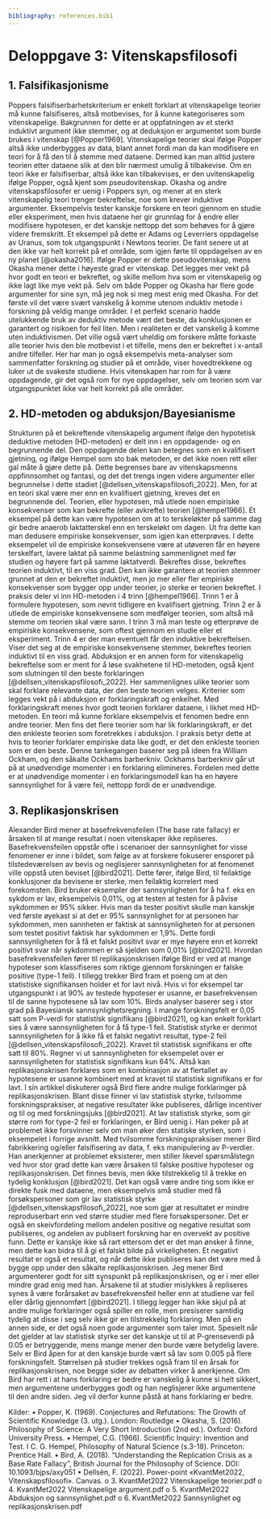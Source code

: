 ```yaml
---
bibliography: references.bib1
---
```


# Deloppgave 3: Vitenskapsfilosofi

<!-- Part 3: Philosophy of science -->

## 1. Falsifikasjonisme

Poppers falsifiserbarhetskriterium er enkelt forklart at vitenskapelige teorier må kunne falsifiseres, altså motbevises, for å kunne kategoriseres som vitenskapelige. Bakgrunnen for dette er at oppfatningen av et sterkt induktivt argument ikke stemmer, og at deduksjon er argumentet som burde brukes i vitenskap [@Popper1969]. Vitenskapelige teorier skal ifølge Popper altså ikke underbygges av data, blant annet fordi man da kan modifisere en teori for å få den til å stemme med dataene. Dermed kan man alltid justere teorien etter dataene slik at den blir nærmest umulig å tilbakevise. Om en teori ikke er falsifiserbar, altså ikke kan tilbakevises, er den uvitenskapelig ifølge Popper, også kjent som pseudovitenskap. Okasha og andre vitenskapsfilosofer er uenig i Poppers syn, og mener at en sterk vitenskapelig teori trenger bekreftelse, noe som krever induktive argumenter. Eksempelvis tester kanskje forskere en teori gjennom en studie eller eksperiment, men hvis dataene her gir grunnlag for å endre eller modifisere hypotesen, er det kanskje nettopp det som behøves for å gjøre videre fremskritt. Et eksempel på dette er Adams og Leverriers oppdagelse av Uranus, som tok utgangspunkt i Newtons teorier. De fant senere ut at den ikke var helt korrekt på et område, som igjen førte til oppdagelsen av en ny planet [@okasha2016]. Ifølge Popper er dette pseudovitenskap, mens Okasha mener dette i høyeste grad er vitenskap. Det legges mer vekt på hvor godt en teori er bekreftet, og skille mellom hva som er vitenskapelig og ikke lagt like mye vekt på. Selv om både Popper og Okasha har flere gode argumenter for sine syn, må jeg nok si meg mest enig med Okasha. For det første vil det være svært vanskelig å komme utenom induktiv metode i forskning på veldig mange områder. I et perfekt scenario hadde utelukkende bruk av deduktiv metode vært det beste, da konklusjonen er garantert og risikoen for feil liten. Men i realiteten er det vanskelig å komme uten induktivismen. Det ville også vært uheldig om forskere måtte forkaste alle teorier hvis den ble motbevist i et tilfelle, mens den er bekreftet i x-antall andre tilfeller. Her har man jo også eksempelvis meta-analyser som sammenfatter forskning og studier på et område, viser hovedtrekkene og luker ut de svakeste studiene. Hvis vitenskapen har rom for å være oppdagende, gir det også rom for nye oppdagelser, selv om teorien som var utgangspunktet ikke var helt korrekt på alle områder.

## 2. HD-metoden og abduksjon/Bayesianisme

Strukturen på et bekreftende vitenskapelig argument ifølge den hypotetisk deduktive metoden (HD-metoden) er delt inn i en oppdagende- og en begrunnende del. Den oppdagende delen kan betegnes som en kvalifisert gjetning, og ifølge Hempel som sto bak metoden, er det ikke noen rett eller gal måte å gjøre dette på. Dette begrenses bare av vitenskapsmenns oppfinnsomhet og fantasi, og det det trengs ingen videre argumenter eller begrunnelse i dette stadiet [@dellsen_vitenskapsfilosofi_2022]. Men, for at en teori skal være mer enn en kvalifisert gjetning, kreves det en begrunnende del. Teorien, eller hypotesen, må utlede noen empiriske konsekvenser som kan bekrefte (eller avkrefte) teorien [@hempel1966]. Et eksempel på dette kan være hypotesen om at to terskeløkter på samme dag gir bedre anaerob laktatterskel enn en terskeløkt om dagen. Ut fra dette kan man dedusere empiriske konsekvenser, som igjen kan etterprøves. I dette eksempelet vil de empiriske konsekvensene være at utøveren får en høyere terskelfart, lavere laktat på samme belastning sammenlignet med før studien og høyere fart på samme laktatverdi. Bekreftes disse, bekreftes teorien induktivt, til en viss grad. Den kan ikke garantere at teorien stemmer grunnet at den er bekreftet induktivt, men jo mer eller fler empiriske konsekvenser som bygger opp under teorier, jo sterke er teorien bekreftet. I praksis deler vi inn HD-metoden i 4 trinn [@hempel1966]. Trinn 1 er å formulere hypotesen, som nevnt tidligere en kvalifisert gjetning. Trinn 2 er å utlede de empiriske konsekvensene som medfølger teorien, som altså må stemme om teorien skal være sann. I trinn 3 må man teste og etterprøve de empiriske konsekvensene, som oftest gjennom en studie eller et eksperiment. Trinn 4 er der man eventuelt får den induktive bekreftelsen. Viser det seg at de empiriske konsekvensene stemmer, bekreftes teorien induktivt til en viss grad. Abduksjon er en annen form for vitenskapelig bekreftelse som er ment for å løse svakhetene til HD-metoden, også kjent som slutningen til den beste forklaringen [@dellsen_vitenskapsfilosofi_2022]. Her sammenlignes ulike teorier som skal forklare relevante data, der den beste teorien velges. Kriterier som legges vekt på i abduksjon er forklaringskraft og enkelhet. Med forklaringskraft menes hvor godt teorien forklarer dataene, i likhet med HD-metoden. En teori må kunne forklare eksempelvis et fenomen bedre enn andre teorier. Men fins det flere teorier som har lik forklaringskraft, er det den enkleste teorien som foretrekkes i abduksjon. I praksis betyr dette at hvis to teorier forklarer empiriske data like godt, er det den enkleste teorien som er den beste. Denne tankegangen baserer seg på ideen fra William Ockham, og den såkalte Ockhams barberkniv. Ockhams barberkniv går ut på at unødvendige momenter i en forklaring elimineres. Fordelen med dette er at unødvendige momenter i en forklaringsmodell kan ha en høyere sannsynlighet for å være feil, nettopp fordi de er unødvendige.

## 3. Replikasjonskrisen

Alexander Bird mener at basefrekvensfeilen (The base rate fallacy) er årsaken til at mange resultat i noen vitenskaper ikke repliseres. Basefrekvensfeilen oppstår ofte i scenarioer der sannsynlighet for visse fenomener er inne i bildet, som følge av at forskere fokuserer ensporet på tilstedeværelsen av bevis og neglisjerer sannsynligheten for at fenomenet ville oppstå uten beviset [@bird2021]. Dette fører, ifølge Bird, til feilaktige konklusjoner da bevisene er sterke, men feilaktig korrelert med forekomsten. Bird bruker eksempler der sannsynligheten for å ha f. eks en sykdom er lav, eksempelvis 0,01%, og at testen at testen for å påvise sykdommen er 95% sikker. Hvis man da tester positivt skulle man kanskje ved første øyekast si at det er 95% sannsynlighet for at personen har sykdommen, men sannheten er faktisk at sannsynligheten for at personen som testet positivt faktisk har sykdommen er 1,9%. Dette fordi sannsynligheten for å få et falskt positivt svar er mye høyere enn et korrekt positivt svar når sykdommen er så sjelden som 0,01% [@bird2021]. Hvordan basefrekvensfeilen fører til replikasjonskrisen ifølge Bird er ved at mange hypoteser som klassifiseres som riktige gjennom forskningen er falske positive (type-1 feil). I tillegg trekker Bird fram et poeng om at den statistiske signifikansen holder et for lavt nivå. Hvis vi for eksempel tar utgangspunkt i at 90% av testede hypoteser er usanne, er basefrekvensen til de sanne hypotesene så lav som 10%. Birds analyser baserer seg i stor grad på Bayesiansk sannsynlighetsregning. I mange forskningsfelt er 0,05 satt som P-verdi for statistisk signifikans [@bird2021], og kan enkelt forklart sies å være sannsynligheten for å få type-1 feil. Statistisk styrke er derimot sannsynligheten for å ikke få et falskt negativt resultat, type-2 feil [@dellsen_vitenskapsfilosofi_2022]. Kravet til statistisk signifikans er ofte satt til 80%. Regner vi ut sannsynligheten for eksempelet over er sannsynligheten for statistisk signifikans kun 64%. Altså kan replikasjonskrisen forklares som en kombinasjon av at flertallet av hypotesene er usanne kombinert med at kravet til statistisk signifikans er for lavt. I sin artikkel diskuterer også Bird flere andre mulige forklaringer på replikasjonskrisen. Blant disse finner vi lav statistisk styrke, tvilsomme forskningspraksiser, at negative resultater ikke publiseres, dårlige incentiver og til og med forskningsjuks [@bird2021]. At lav statistisk styrke, som gir større rom for type-2 feil er forklaringen, er Bird uenig i. Han peker på at problemet ikke forsvinner selv om man øker den statiske styrken, som i eksempelet i forrige avsnitt. Med tvilsomme forskningspraksiser mener Bird fabrikkering og/eller falsifisering av data, f. eks manipulering av P-verdier. Han anerkjenner at problemet eksisterer, men stiller likevel spørsmålstegn ved hvor stor grad dette kan være årsaken til falske positive hypoteser og replikasjonskrisen. Det finnes bevis, men ikke tilstrekkelig til å trekke en tydelig konklusjon [@bird2021]. Det kan også være andre ting som ikke er direkte fusk med dataene, men eksempelvis små studier med få forsøkspersoner som gir lav statistisk styrke [@dellsen_vitenskapsfilosofi_2022], noe som gjør at resultatet er mindre reproduserbart enn ved større studier med flere forsøkspersoner. Det er også en skeivfordeling mellom andelen positive og negative resultat som publiseres, og andelen av publisert forskning har en overvekt av positive funn. Dette er kanskje ikke så rart ettersom det er det man ønsker å finne, men dette kan bidra til å gi et falskt bilde på virkeligheten. Et negativt resultat er også et resultat, og når dette ikke publiseres kan det være med å bygge opp under den såkalte replikasjonskrisen. Jeg mener Bird argumenterer godt for sitt synspunkt på replikasjonskrisen, og er i mer eller mindre grad enig med han. Årsakene til at studier mislykkes å repliseres synes å være forårsaket av basefrekvensfeil heller enn at studiene var feil eller dårlig gjennomført [@bird2021]. I tillegg legger han ikke skjul på at andre mulige forklaringer også spiller en rolle, men presiserer samtidig tydelig at disse i seg selv ikke gir en tilstrekkelig forklaring. Men på en annen side, er det også noen gode argumenter som taler imot. Spesielt når det gjelder at lav statistisk styrke ser det kanskje ut til at P-grenseverdi på 0.05 er betryggende, mens mange mener den burde være betydelig lavere. Selv er Bird åpen for at den kanskje burde vært så lav som 0.005 på flere forskningsfelt. Størrelsen på studier trekkes også fram til en årsak for replikasjonskrisen, noe begge sider av debatten virker å anerkjenne. Om Bird har rett i at hans forklaring er bedre er vanskelig å kunne si helt sikkert, men argumentene underbygges godt og han neglisjerer ikke argumentene til den andre siden. Jeg vil derfor kunne påstå at hans forklaring er bedre.

Kilder: • Popper, K. (1969). Conjectures and Refutations: The Growth of Scientific Knowledge (3. utg.). London: Routledge • Okasha, S. (2016). Philosophy of Science: A Very Short Introduction (2nd ed.). Oxford: Oxford University Press. • Hempel, C.G. (1966). Scientific Inquiry: Invention and Test. I C. G. Hempel, Philosophy of Natural Science (s.3-18). Princeton: Prentice Hall. • Bird, A. (2018). "Understanding the Replication Crisis as a Base Rate Fallacy", British Journal for the Philosophy of Science. DOI: 10.1093/bjps/axy051 • Dellsén, F. (2022). Power-point «KvantMet2022, Vitenskapsfilosofi». Canvas. o 3. KvantMet2022 Vitenskapelige teorier.pdf o 4. KvantMet2022 Vitenskapelige argument.pdf o 5. KvantMet2022 Abduksjon og sannsynlighet.pdf o 6. KvantMet2022 Sannsynlighet og replikasjonskrisen.pdf
